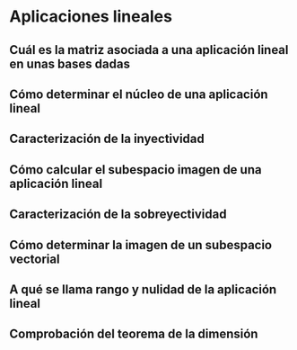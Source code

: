 # Aplicaciones lineales {#apli}

## Cuál es la matriz asociada a una aplicación lineal en unas bases dadas

## Cómo determinar el núcleo de una aplicación lineal

## Caracterización de la inyectividad

## Cómo calcular el subespacio imagen de una aplicación lineal

## Caracterización de la sobreyectividad

## Cómo determinar la imagen de un subespacio vectorial

## A qué se llama rango y nulidad de la aplicación lineal

## Comprobación del teorema de la dimensión

